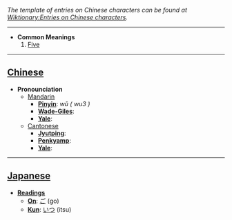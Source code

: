 ''The template of entries on Chinese characters can be found at [[Wiktionary:Entries on Chinese characters]].''

----

* '''Common Meanings'''
*# [[Five]]

----

== [[Chinese]] ==

*'''Pronounciation '''
**[[Mandarin]]
***'''[[Pinyin]]''': ''wǔ ( wu3 )''
***'''[[Wade-Giles]]''': 
***'''[[Yale]]''': 
**[[Cantonese]]
***'''[[Jyutping]]''': 
***'''[[Penkyamp]]''': 
***'''[[Yale]]''': 

----

== [[Japanese]] ==

*'''[[Reading]]s'''
**'''[[On]]''': [[ご]] (go)
**'''[[Kun]]''': [[いつ]] (itsu)